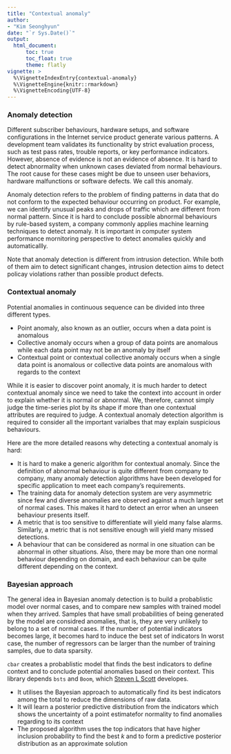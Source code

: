 ```yaml
---
title: "Contextual anomaly"
author:
- "Kim Seonghyun"
date: "`r Sys.Date()`"
output: 
  html_document:
      toc: true
      toc_float: true
      theme: flatly
vignette: >
  %\VignetteIndexEntry{contextual-anomaly}
  %\VignetteEngine{knitr::rmarkdown}
  %\VignetteEncoding{UTF-8}
---
```


### Anomaly detection

Different subscriber behaviours, hardware setups, and software configurations in the Internet service product generate various patterns. A development team validates its functionality by strict evaluation process, such as test pass rates, trouble reports, or key performance indicators. However, absence of evidence is not an evidence of absence. It is hard to detect abnormality when unknown cases deviated from normal behaviours. The root cause for these cases might be due to unseen user behaviors, hardware malfunctions or software defects. We call this anomaly.

Anomaly detection refers to the problem of finding patterns in data that do not conform to the expected behaviour occurring on product. For example, we can identify unusual peaks and drops of traffic which are different from normal pattern. Since it is hard to conclude possible abnormal behaviours by rule-based system, a company commonly applies machine learning techniques to detect anomaly. It is important in computer system performance mornitoring perspective to detect anomalies quickly and automaticallly.

Note that anomaly detection is different from intrusion detection. While both of them aim to detect significant changes, intrusion detection aims to detect policay violations rather than possible product defects.

### Contextual anomaly

Potential anomalies in continuous sequence can be divided into three different types.

* Point anomaly, also known as an outlier, occurs when a data point is anomalous
* Collective anomaly occurs when a group of data points are anomalous while each data point may not be an anomaly by itself
* Contextual point or contextual collective anomaly occurs when a single data point is anomalous or collective data points are anomalous with regards to the context

While it is easier to discover point anomaly, it is much harder to detect contextual anomaly since we need to take the context into account in order to explain whether it is normal or abnormal. We, therefore, cannot simply judge the time-series plot by its shape if more than one contextual attributes are required to judge. A contextual anomaly detection algorithm is required to consider all the important varialbes that may explain suspicious behaviours.

Here are the more detailed reasons why detecting a contextual anomaly is hard:

* It is hard to make a generic algorithm for contextual anomaly. Since the definition of abnormal behaviour is quite different from company to company, many anomaly detection algorithms have been developed for specific application to meet each company's requirements.
* The training data for anomaly detection system are very asymmetric since few and diverse anomalies are observed against a much larger set of normal cases. This makes it hard to detect an error when an unseen behaviour presents itself.
* A metric that is too sensitive to differentiate will yield many false alarms. Similarly, a metric that is not sensitive enough will yield many missed detections.
* A behaviour that can be considered as normal in one situation can be abnormal in other situations. Also, there may be more than one normal behaviour depending on domain, and each behaviour can be quite different depending on the context.

### Bayesian approach

The general idea in Bayesian anomaly detection is to build a probablistic model over normal cases, and to compare new samples with trained model when they arrived. Samples that have small probabilities of being generated by the model are considred anomalies, that is, they are very unlikely to belong to a set of normal cases. If the number of potential indicators becomes large, it becomes hard to induce the best set of indicators In worst case, the number of regressors can be larger than the number of training samples, due to data sparsity.

`cbar` creates a probablistic model that finds the best indicators to define context and to conclude potential anomalies based on their context. This library depends `bsts` and `Boom`, which [Steven L Scott](https://sites.google.com/site/stevethebayesian/) developes.

* It utilises the Bayesian approach to automatically find its best indicators among the total  to reduce the dimensions of raw data.
* It will learn a posterior predictive distribution from the indicators which shows the uncertainty of a point estimatefor normality to find anomalies regarding to its context
* The proposed algorithm uses the top indicators that have higher inclusion probability to find the best $k$ and to form a predictive posterior distribution as an approximate solution

